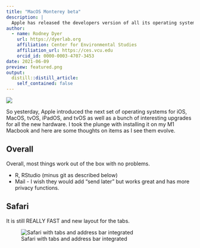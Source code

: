 ```yaml
---
title: "MacOS Monterey beta"
description: |
  Apple has released the developers version of all its operating systems to be released in the fall.  Here is a quick dive into one of them—MacOS Monterey.
author:
  - name: Rodney Dyer
    url: https://dyerlab.org
    affiliation: Center for Environmental Studies
    affiliation_url: https://ces.vcu.edu
    orcid_id: 0000-0003-4707-3453
date: 2021-06-09
preview: featured.png
output:
  distill::distill_article:
    self_contained: false
---
```


![](featured.png)

So yesterday, Apple introduced the next set of operating systems for iOS, MacOS, tvOS, iPadOS, and tvOS as well as a bunch of interesting upgrades for all the new hardware.  I took the plunge with installing it on my M1 Macbook and here are some thoughts on items as I see them evolve.

## Overall 

Overall, most things work out of the box with no problems.

- R, RStudio (minus git as described below)
- Mail - I wish they would add "send later" but works great and has more privacy functions.


## Safari

It is still REALLY FAST and new layout for the tabs.

![Safari with tabs and address bar integrated](https://live.staticflickr.com/65535/51237064300_1d63a04eee_c_d.jpg)